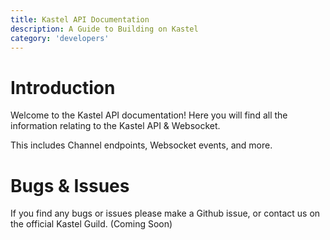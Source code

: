 ```yaml
---
title: Kastel API Documentation
description: A Guide to Building on Kastel
category: 'developers'
---
```


# Introduction

Welcome to the Kastel API documentation! Here you will find all the information relating to the Kastel API & Websocket.

This includes Channel endpoints, Websocket events, and more.

# Bugs & Issues

If you find any bugs or issues please make a Github issue, or contact us on the official Kastel Guild. (Coming Soon)
